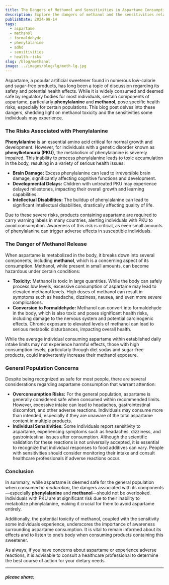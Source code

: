```yaml
---
title: The Dangers of Methanol and Sensitivities in Aspartame Consumption
description: Explore the dangers of methanol and the sensitivities related to aspartame consumption. Learn about the implications for individuals with specific health conditions.
publishDate: 2024-08-14
tags:
  - aspartame
  - methanol
  - formaldehyde
  - phenylalanine
  - adhd
  - sensitivities
  - health-risks
slug: /blog/methanol
image: ../images/blog/lg/meth-lg.jpg
---
```


Aspartame, a popular artificial sweetener found in numerous low-calorie and sugar-free products, has long been a topic of discussion regarding its safety and potential health effects. While it is widely consumed and deemed safe by regulatory bodies for most individuals, certain components of aspartame, particularly **phenylalanine** and **methanol**, pose specific health risks, especially for certain populations. This blog post delves into these dangers, shedding light on methanol toxicity and the sensitivities some individuals may experience.

### The Risks Associated with Phenylalanine

**Phenylalanine** is an essential amino acid critical for normal growth and development. However, for individuals with a genetic disorder known as **phenylketonuria (PKU)**, the metabolism of phenylalanine is severely impaired. This inability to process phenylalanine leads to toxic accumulation in the body, resulting in a variety of serious health issues:

*   **Brain Damage:** Excess phenylalanine can lead to irreversible brain damage, significantly affecting cognitive functions and development.
*   **Developmental Delays:** Children with untreated PKU may experience delayed milestones, impacting their overall growth and learning capabilities.
*   **Intellectual Disabilities:** The buildup of phenylalanine can lead to significant intellectual disabilities, drastically affecting quality of life.

Due to these severe risks, products containing aspartame are required to carry warning labels in many countries, alerting individuals with PKU to avoid consumption. Awareness of this risk is critical, as even small amounts of phenylalanine can trigger adverse effects in susceptible individuals.

### The Danger of Methanol Release

When aspartame is metabolized in the body, it breaks down into several components, including **methanol**, which is a concerning aspect of its consumption. Methanol, while present in small amounts, can become hazardous under certain conditions:

*   **Toxicity:** Methanol is toxic in large quantities. While the body can safely process low levels, excessive consumption of aspartame may lead to elevated methanol levels. High doses of methanol can result in symptoms such as headache, dizziness, nausea, and even more severe complications.
*   **Conversion to Formaldehyde:** Methanol can convert into formaldehyde in the body, which is also toxic and poses significant health risks, including damage to the nervous system and potential carcinogenic effects. Chronic exposure to elevated levels of methanol can lead to serious metabolic disturbances, impacting overall health.

While the average individual consuming aspartame within established daily intake limits may not experience harmful effects, those with high consumption levels, particularly through diet sodas and sugar-free products, could inadvertently increase their methanol exposure.

### General Population Concerns

Despite being recognized as safe for most people, there are several considerations regarding aspartame consumption that warrant attention:

*   **Overconsumption Risks:** For the general population, aspartame is generally considered safe when consumed within recommended limits. However, excessive intake can lead to headaches, gastrointestinal discomfort, and other adverse reactions. Individuals may consume more than intended, especially if they are unaware of the total aspartame content in multiple products.
*   **Individual Sensitivities:** Some individuals report sensitivity to aspartame, experiencing symptoms such as headaches, dizziness, and gastrointestinal issues after consumption. Although the scientific validation for these reactions is not universally accepted, it is essential to recognize that individual responses to food additives can vary. People with sensitivities should consider monitoring their intake and consult healthcare professionals if adverse reactions occur.

### Conclusion

In summary, while aspartame is deemed safe for the general population when consumed _in moderation_, the dangers associated with its components—especially **phenylalanine** and **methanol**—should not be overlooked. Individuals with PKU are at significant risk due to their inability to metabolize phenylalanine, making it crucial for them to avoid aspartame entirely.

Additionally, the potential toxicity of methanol, coupled with the sensitivity some individuals experience, underscores the importance of awareness surrounding aspartame consumption. It is vital to remain informed about its effects and to listen to one’s body when consuming products containing this sweetener.

As always, if you have concerns about aspartame or experience adverse reactions, it is advisable to consult a healthcare professional to determine the best course of action for your dietary needs.

* * *

  

##### please share:

